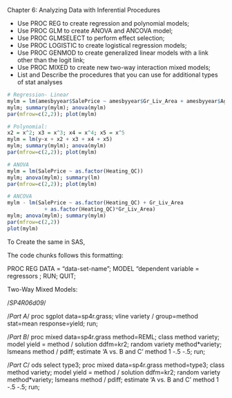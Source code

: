 Chapter 6: Analyzing Data with Inferential Procedures 

- Use PROC REG to create regression and polynomial models; 
- Use PROC GLM to create ANOVA and ANCOVA model; 
- Use PROC GLMSELECT to perform effect selection; 
- Use PROC LOGISTIC to create logistical regression models; 
- Use PROC GENMOD to create generalized linear models with a link other than 
the logit link; 
- Use PROC MIXED to create new two-way interaction mixed models; 
- List and Describe the procedures that you can use for additional types of stat analyses 


```r
# Regression- Linear
mylm = lm(amesbyyear$SalePrice ~ amesbyyear$Gr_Liv_Area + amesbyyear$Age_Sold)
mylm; summary(mylm); anova(mylm)
par(mfrow=c(2,2)); plot(mylm)

# Polynomial: 
x2 = x^2; x3 = x^3; x4 = x^4; x5 = x^5
mylm = lm(y~x + x2 + x3 + x4 + x5)
mylm; summary(mylm); anova(mylm)
par(mfrow=c(2,2)); plot(mylm)

# ANOVA 
mylm = lm(SalePrice ~ as.factor(Heating_QC))
mylm; anova(mylm); summary(lm)
par(mfrow=c(2,2)); plot(mylm)

# ANCOVA 
mylm - lm(SalePrice ~ as.factor(Heating_QC) + Gr_Liv_Area
            + as.factor(Heating_QC)*Gr_Liv_Area)
mylm; anova(mylm); summary(mylm)
par(mfrow=c(2,2))
plot(mylm)

```

To Create the same in SAS, 

The code chunks follows this formatting: 

PROC REG DATA = "data-set-name";
  MODEL "dependent variable = regressors </options>;
RUN; QUIT; 


Two-Way Mixed Models: 

/*SP4R06d09*/

/*Part A*/
proc sgplot data=sp4r.grass;
   vline variety / group=method stat=mean response=yield;
run;

/*Part B*/
proc mixed data=sp4r.grass method=REML;
   class method variety;
   model yield = method / solution ddfm=kr2;
   random variety method*variety;
   lsmeans method / pdiff;
   estimate 'A vs. B and C' method 1 -.5 -.5;
run;

/*Part C*/
ods select type3;
proc mixed data=sp4r.grass method=type3;
   class method variety;
   model yield = method / solution ddfm=kr2;
   random variety method*variety;
   lsmeans method / pdiff;
   estimate 'A vs. B and C' method 1 -.5 -.5;
run;




